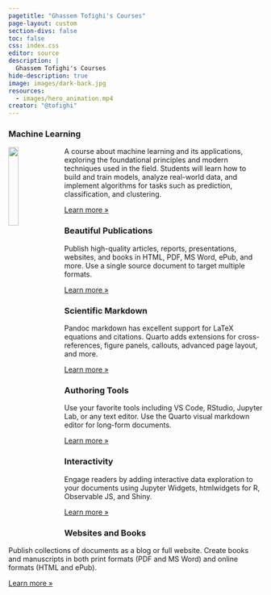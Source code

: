 ```yaml
---
pagetitle: "Ghassem Tofighi's Courses"
page-layout: custom
section-divs: false
toc: false
css: index.css
editor: source
description: | 
  Ghassem Tofighi's Courses
hide-description: true
image: images/dark-back.jpg
resources: 
  - images/hero_animation.mp4
creator: "@tofighi"
---
```



::: {.hello-quarto .alt-background}
::: {.content-block}




::: {.grid}
:::
:::
:::


::: {.content-block}
::: {.features}

::: {.feature}
### Machine Learning
::: {.content}
![](images/ml-logo.svg){width="20%" style="max-width: 120px; height: auto; float: left; margin: 0 10px 10px 0;"}
A course about machine learning and its applications, exploring the foundational principles and modern techniques used in the field.  Students will learn how to build and train models, analyze real-world data, and implement algorithms for tasks such as prediction, classification, and clustering.
:::

::: {.learn-more}
[Learn more »](course/machine-learning)
:::
:::

::: {.feature}
### Beautiful Publications
Publish high-quality articles, reports, presentations, websites, and books in HTML, PDF, MS Word, ePub, and more. Use a single source document to target multiple formats.

::: {.learn-more}
[Learn more »](docs/output-formats/all-formats.qmd)
:::
:::

::: {.feature}
### Scientific Markdown
Pandoc markdown has excellent support for LaTeX equations and citations. Quarto adds extensions for cross-references, figure panels, callouts, advanced page layout, and more.

::: {.learn-more}
[Learn more »](docs/authoring/markdown-basics.qmd)
:::
:::

::: {.feature}
### Authoring Tools
Use your favorite tools including VS Code, RStudio, Jupyter Lab, or any text editor. Use the Quarto visual markdown editor for long-form documents.

::: {.learn-more}
[Learn more »](docs/tools/jupyter-lab.qmd)
:::
:::

::: {.feature}
### Interactivity
Engage readers by adding interactive data exploration to your documents using Jupyter Widgets, htmlwidgets for R, Observable JS, and Shiny.

::: {.learn-more}
[Learn more »](docs/interactive/)
:::
:::

::: {.feature}
### Websites and Books
Publish collections of documents as a blog or full website. Create books and manuscripts in both print formats (PDF and MS Word) and online formats (HTML and ePub).

::: {.learn-more}
[Learn more »](docs/websites/)
:::
:::

:::
:::


::: {.get-started .alt-background}
::: {.content-block}
:::
:::
